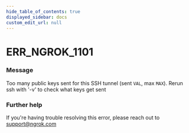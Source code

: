 ```yaml
---
hide_table_of_contents: true
displayed_sidebar: docs
custom_edit_url: null
---
```



# ERR_NGROK_1101

### Message
Too many public keys sent for this SSH tunnel (sent `VAL`, max `MAX`).
Rerun ssh with '-v' to check what keys get sent

### Further help
If you're having trouble resolving this error, please reach out to [support@ngrok.com](mailto:support@ngrok.com?subject=Help%20with%20ERR_NGROK_1101)


<ErrorDetails error='err_ngrok_1101' />
